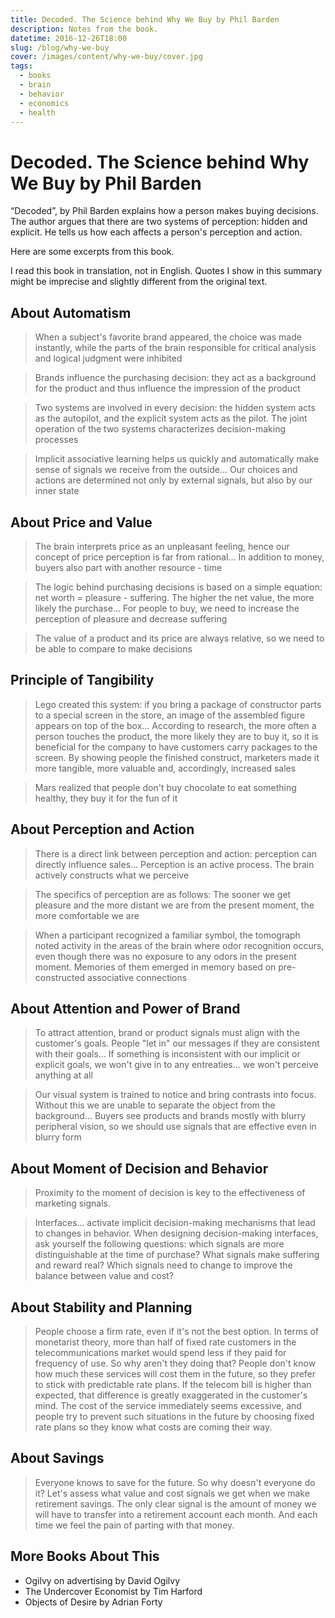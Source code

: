 ```yaml
---
title: Decoded. The Science behind Why We Buy by Phil Barden
description: Notes from the book.
datetime: 2016-12-26T18:00
slug: /blog/why-we-buy
cover: /images/content/why-we-buy/cover.jpg
tags:
  - books
  - brain
  - behavior
  - economics
  - health
---
```


# Decoded. The Science behind Why We Buy by Phil Barden

“Decoded”, by Phil Barden explains how a person makes buying decisions. The author argues that there are two systems of perception: hidden and explicit. He tells us how each affects a person's perception and action.

Here are some excerpts from this book.

<SideNote>
  I read this book in translation, not in English. Quotes I show in this summary might be imprecise
  and slightly different from the original text.
</SideNote>

## About Automatism

> When a subject's favorite brand appeared, the choice was made instantly, while the parts of the brain responsible for critical analysis and logical judgment were inhibited

> Brands influence the purchasing decision: they act as a background for the product and thus influence the impression of the product

> Two systems are involved in every decision: the hidden system acts as the autopilot, and the explicit system acts as the pilot. The joint operation of the two systems characterizes decision-making processes

> Implicit associative learning helps us quickly and automatically make sense of signals we receive from the outside... Our choices and actions are determined not only by external signals, but also by our inner state

## About Price and Value

> The brain interprets price as an unpleasant feeling, hence our concept of price perception is far from rational... In addition to money, buyers also part with another resource - time

> The logic behind purchasing decisions is based on a simple equation: net worth = pleasure - suffering. The higher the net value, the more likely the purchase... For people to buy, we need to increase the perception of pleasure and decrease suffering

> The value of a product and its price are always relative, so we need to be able to compare to make decisions

## Principle of Tangibility

> Lego created this system: if you bring a package of constructor parts to a special screen in the store, an image of the assembled figure appears on top of the box... According to research, the more often a person touches the product, the more likely they are to buy it, so it is beneficial for the company to have customers carry packages to the screen. By showing people the finished construct, marketers made it more tangible, more valuable and, accordingly, increased sales

> Mars realized that people don't buy chocolate to eat something healthy, they buy it for the fun of it

## About Perception and Action

> There is a direct link between perception and action: perception can directly influence sales... Perception is an active process. The brain actively constructs what we perceive

> The specifics of perception are as follows: The sooner we get pleasure and the more distant we are from the present moment, the more comfortable we are

> When a participant recognized a familiar symbol, the tomograph noted activity in the areas of the brain where odor recognition occurs, even though there was no exposure to any odors in the present moment. Memories of them emerged in memory based on pre-constructed associative connections

## About Attention and Power of Brand

> To attract attention, brand or product signals must align with the customer's goals. People "let in" our messages if they are consistent with their goals... If something is inconsistent with our implicit or explicit goals, we won't give in to any entreaties... we won't perceive anything at all

> Our visual system is trained to notice and bring contrasts into focus. Without this we are unable to separate the object from the background... Buyers see products and brands mostly with blurry peripheral vision, so we should use signals that are effective even in blurry form

## About Moment of Decision and Behavior

> Proximity to the moment of decision is key to the effectiveness of marketing signals.

> Interfaces... activate implicit decision-making mechanisms that lead to changes in behavior. When designing decision-making interfaces, ask yourself the following questions: which signals are more distinguishable at the time of purchase? What signals make suffering and reward real? Which signals need to change to improve the balance between value and cost?

## About Stability and Planning

> People choose a firm rate, even if it's not the best option. In terms of monetarist theory, more than half of fixed rate customers in the telecommunications market would spend less if they paid for frequency of use. So why aren't they doing that? People don't know how much these services will cost them in the future, so they prefer to stick with predictable rate plans. If the telecom bill is higher than expected, that difference is greatly exaggerated in the customer's mind. The cost of the service immediately seems excessive, and people try to prevent such situations in the future by choosing fixed rate plans so they know what costs are coming their way.

## About Savings

> Everyone knows to save for the future. So why doesn't everyone do it? Let's assess what value and cost signals we get when we make retirement savings. The only clear signal is the amount of money we will have to transfer into a retirement account each month. And each time we feel the pain of parting with that money.

## More Books About This

- Ogilvy on advertising by David Ogilvy
- The Undercover Economist by Tim Harford
- Objects of Desire by Adrian Forty
